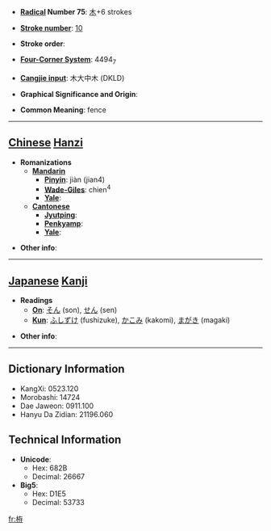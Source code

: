 * '''[[Wiktionary:Chinese radical index| Radical]] Number 75''': [[Wiktionary:Chinese radical index 木|木]]+6 strokes

* '''[[Wiktionary:Chinese total strokes index|Stroke number]]''': [[Wiktionary:Chinese total strokes index 10|10]]

* '''Stroke order''': 

* '''[[Wiktionary:Chinese four corner index|Four-Corner System]]''': 4494<sub>7</sub>

* '''[[Wiktionary:Chinese Cangjie index|Cangjie input]]''': 木大中木 (DKLD)

* '''Graphical Significance and Origin''': 

* '''Common Meaning''': fence

----

== [[Chinese]] [[Hanzi]] ==

* '''Romanizations'''
** '''[[Mandarin]]'''
*** '''[[Pinyin]]''': jiàn (jian4)
*** '''[[Wade-Giles]]''': chien<sup>4</sup>
*** '''[[Yale]]''': 
** '''[[Cantonese]]'''
*** '''[[Jyutping]]''':
*** '''[[Penkyamp]]''': 
*** '''[[Yale]]''': 

* '''Other info''': 

----

== [[Japanese]] [[Kanji]] ==

* '''Readings'''
** '''[[On]]''': [[そん]] (son), [[せん]] (sen)
** '''[[Kun]]''': [[ふしずけ]] (fushizuke), [[かこみ]] (kakomi), [[まがき]] (magaki)

* '''Other info''':  

----

== Dictionary Information ==

* KangXi: 0523.120
* Morobashi: 14724
* Dae Jaweon: 0911.100
* Hanyu Da Zidian: 21196.060

== Technical Information ==

* '''Unicode''':
** Hex: 682B
** Decimal: 26667
* '''Big5''':
** Hex: D1E5
** Decimal: 53733

[[fr:栫]]